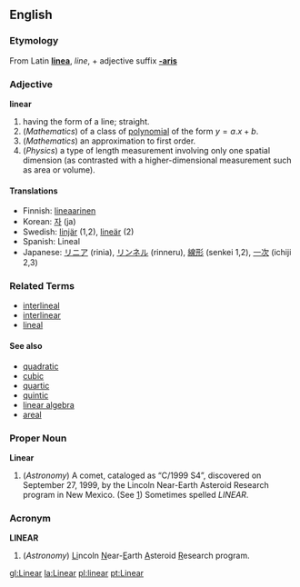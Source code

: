 ==English==
===Etymology===
From Latin '''[[linea]]''', ''line'', + adjective suffix  '''[[-aris]]'''
===Adjective===
'''linear'''

# having the form of a line; straight.
# (''Mathematics'') of a class of [[polynomial]] of the form <math> y = a.x + b </math>.
# (''Mathematics'') an approximation to first order.
# (''Physics'') a type of length measurement involving only one spatial dimension (as contrasted with a higher-dimensional measurement such as area or volume).

====Translations====
*Finnish: [[lineaarinen]]
*Korean: [[자]] (ja)
*Swedish: [[linjär]] (1,2), [[lineär]] (2)
*Spanish: Lineal
*Japanese: [[リニア]] (rinia), [[リンネル]] (rinneru), [[線形]] (senkei 1,2), [[一次]] (ichiji 2,3)

===Related Terms===
*[[interlineal]]
*[[interlinear]]
*[[lineal]]

====See also====
*[[quadratic]]
*[[cubic]]
*[[quartic]]
*[[quintic]]
*[[linear algebra]]
*[[areal]]

===Proper Noun===
'''Linear'''

#(''Astronomy'') A comet, cataloged as &ldquo;C/1999 S4&rdquo;, discovered on September 27, 1999, by the Lincoln Near-Earth Asteroid Research program in New Mexico. (See [http://www.windows.ucar.edu/tour/link=/comets/linear.html])  Sometimes spelled ''LINEAR''.

===Acronym===
'''LINEAR'''

#(''Astronomy'') <u>Li</u>ncoln <u>N</u>ear-<u>E</u>arth <u>A</u>steroid <u>R</u>esearch program.

[[gl:Linear]]
[[la:Linear]]
[[pl:linear]]
[[pt:Linear]]
